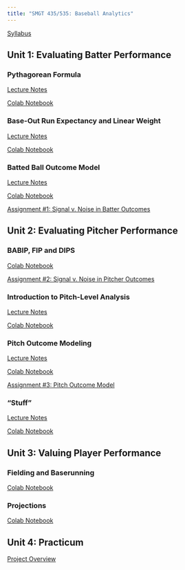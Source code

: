 ```yaml
---
title: "SMGT 435/535: Baseball Analytics"
---
```


[Syllabus](syllabus/latest.pdf){target="_blank"}


## Unit 1: Evaluating Batter Performance

### Pythagorean Formula

[Lecture Notes](lecture/pythagorean_formula.pdf){target="_blank"}

[Colab Notebook](https://colab.research.google.com/drive/1iBKnJEVVIAOls98L7O2gDlZJyTD2GLDF){target="_blank"}

### Base-Out Run Expectancy and Linear Weight

[Lecture Notes](lecture/run_expectancy.pdf){target="_blank"}

[Colab Notebook](https://colab.research.google.com/drive/1ssbGKZM41kLR76-iLukm64DaSRpzrkwD){target="blank"}

### Batted Ball Outcome Model

[Lecture Notes](lecture/batted_ball_outcome_model.pdf){target="_blank"}

[Colab Notebook](https://colab.research.google.com/drive/1DdBF-D_Pl3fzg0xgsEGtKBTPVj-9pV9g){target="_blank"}

[Assignment #1: Signal v. Noise in Batter Outcomes](assignment/1.pdf){target="_blank"}


## Unit 2: Evaluating Pitcher Performance

### BABIP, FIP and DIPS

[Colab Notebook](https://colab.research.google.com/drive/1cd-KnI2VcNlG6fgDPQQi41Id_ZxCVyRT){target="_blank"}

[Assignment #2: Signal v. Noise in Pitcher Outcomes](assignment/2.pdf){target="_blank"}

### Introduction to Pitch-Level Analysis

[Lecture Notes](lecture/pitch_level_analysis.pdf){target="_blank"}

[Colab Notebook](https://colab.research.google.com/drive/1oR82uQxRAETizWOkJJFkt2M2EUyr2nH-){target="_blank"}

### Pitch Outcome Modeling

[Lecture Notes](lecture/pitch_outcome_modeling.pdf){target="_blank"}

[Colab Notebook](https://colab.research.google.com/drive/1zcZqQ1Vc-ilIieTaNdHFMV0njffBRzBm){target="_blank"}

[Assignment #3: Pitch Outcome Model](assignment/3.pdf){target="_blank"}

### "Stuff"

[Lecture Notes](lecture/stuff.pdf){target="_blank"}

[Colab Notebook](https://colab.research.google.com/drive/1X67kiqAVAFImx3VIxFH-1MvJ6TSQ83KC){target="_blank"}


## Unit 3: Valuing Player Performance

### Fielding and Baserunning

[Colab Notebook](https://colab.research.google.com/drive/1tyAWCmhTgQi7AC8hIXYF7NOsoqxTKoTY){target="_blank"}

### Projections

[Colab Notebook](https://colab.research.google.com/drive/1xQSwzqo8McwjJDa1VBdV7Ri8GjrFAGtA){target="_blank"}


## Unit 4: Practicum

[Project Overview](assignment/project.pdf){target="_blank"}
